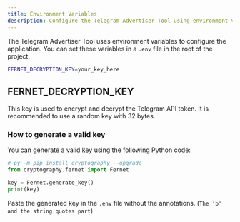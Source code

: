 ```yaml
---
title: Environment Variables
description: Configure the Telegram Advertiser Tool using environment variables
---
```


The Telegram Advertiser Tool uses environment variables to configure the application. You can set these variables in a `.env` file in the root of the project.

```bash
FERNET_DECRYPTION_KEY=your_key_here
```

## FERNET_DECRYPTION_KEY

This key is used to encrypt and decrypt the Telegram API token. It is recommended to use a random key with 32 bytes.

### How to generate a valid key

You can generate a valid key using the following Python code:

```python
# py -m pip install cryptography --upgrade
from cryptography.fernet import Fernet

key = Fernet.generate_key()
print(key)
```

Paste the generated key in the `.env` file without the annotations. (`The 'b' and the string quotes part`)